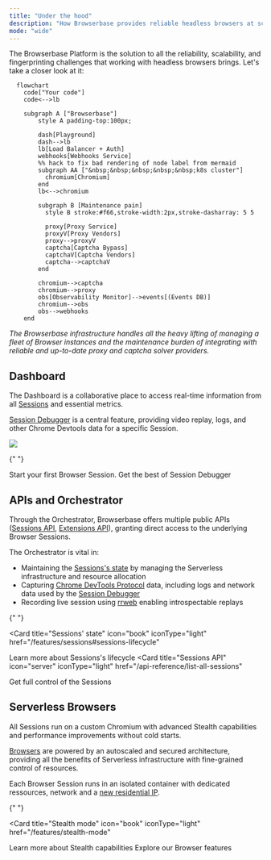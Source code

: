 ```yaml
---
title: "Under the hood"
description: "How Browserbase provides reliable headless browsers at scale."
mode: "wide"
---
```


The Browserbase Platform is the solution to all the reliability, scalability,
and fingerprinting challenges that working with headless browsers brings. Let's
take a closer look at it:

```mermaid
  flowchart
    code["Your code"]
    code<-->lb

    subgraph A ["Browserbase"]
        style A padding-top:100px;

        dash[Playground]
        dash-->lb
        lb[Load Balancer + Auth]
        webhooks[Webhooks Service]
        %% hack to fix bad rendering of node label from mermaid
        subgraph AA ["&nbsp;&nbsp;&nbsp;&nbsp;&nbsp;k8s cluster"]
          chromium[Chromium]
        end
        lb<-->chromium

        subgraph B [Maintenance pain]
          style B stroke:#f66,stroke-width:2px,stroke-dasharray: 5 5

          proxy[Proxy Service]
          proxyV[Proxy Vendors]
          proxy-->proxyV
          captcha[Captcha Bypass]
          captchaV[Captcha Vendors]
          captcha-->captchaV
        end

        chromium-->captcha
        chromium-->proxy
        obs[Observability Monitor]-->events[(Events DB)]
        chromium-->obs
        obs-->webhooks
    end
```

_The Browserbase infrastructure handles all the heavy lifting of managing a
fleet of Browser instances and the maintenance burden of integrating with
reliable and up-to-date proxy and captcha solver providers._

## Dashboard

The Dashboard is a collaborative place to access real-time information from all
[Sessions](/features/sessions) and essential metrics.

[Session Debugger](/features/session-debugger) is a central feature, providing
video replay, logs, and other Chrome Devtools data for a specific Session.

<Frame caption="Session Debugger gives you full visibility on a Session's run.">
  <img src="/images/quickstart/session-debugger.png" />
</Frame>

<CardGroup cols={2}>

{" "}

<Card title="Quickstart" icon="book" iconType="light" href="/quickstart">
  Start your first Browser Session.
</Card>
<Card
  title="Session Debugger"
  icon="book"
  iconType="light"
  href="/features/session-debugger"
>
  Get the best of Session Debugger
</Card>

</CardGroup>

## APIs and Orchestrator

Through the Orchestrator, Browserbase offers multiple public APIs
([Sessions API](/api-reference/list-all-sessions),
[Extensions API](/api-reference/upload-an-extension)), granting direct access to
the underlying Browser Sessions.

The Orchestrator is vital in:

- Maintaining the [Sessions's state](/features/sessions#sessions-lifecycle) by
  managing the Serverless infrastructure and resource allocation
- Capturing
  [Chrome DevTools Protocol](https://chromedevtools.github.io/devtools-protocol/)
  data, including logs and network data used by the
  [Session Debugger](/features/session-debugger)
- Recording live session using [rrweb](https://www.rrweb.io/) enabling
  introspectable replays

<CardGroup cols={2}>

{" "}

<Card
  title="Sessions' state"
  icon="book"
  iconType="light"
  href="/features/sessions#sessions-lifecycle"
>
  Learn more about Sessions's lifecycle
</Card>
<Card
  title="Sessions API"
  icon="server"
  iconType="light"
  href="/api-reference/list-all-sessions"
>
  Get full control of the Sessions
</Card>

</CardGroup>

## Serverless Browsers

All Sessions run on a custom Chromium with advanced Stealth capabilities and
performance improvements without cold starts.

[Browsers](/features/browsers) are powered by an autoscaled and secured
architecture, providing all the benefits of Serverless infrastructure with
fine-grained control of resources.

Each Browser Session runs in an isolated container with dedicated ressources,
network and a [new residential IP](/features/stealth-mode).

<CardGroup cols={2}>

{" "}

<Card
  title="Stealth mode"
  icon="book"
  iconType="light"
  href="/features/stealth-mode"
>
  Learn more about Stealth capabilities
</Card>
<Card title="Browsers" icon="server" iconType="light" href="/features/browsers">
  Explore our Browser features
</Card>

</CardGroup>
